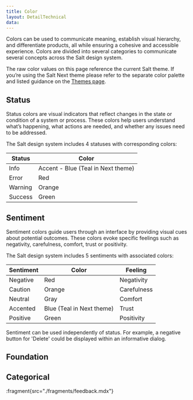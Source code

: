```yaml
---
title: Color
layout: DetailTechnical
data:
---
```


Colors can be used to communicate meaning, establish visual hierarchy, and differentiate products, all while ensuring a cohesive and accessible experience. Colors are divided into several categories to communicate several concepts across the Salt design system.

The raw color values on this page reference the current Salt theme. If you’re using the Salt Next theme please refer to the separate color palette and listed guidance on the [Themes page](/salt/themes/index).

## Status

Status colors are visual indicators that reflect changes in the state or condition of a system or process. These colors help users understand what’s happening, what actions are needed, and whether any issues need to be addressed.

The Salt design system includes 4 statuses with corresponding colors:

| Status  | Color                               |
| ------- | ----------------------------------- |
| Info    | Accent - Blue (Teal in Next theme) |
| Error   | Red                                 |
| Warning | Orange                              |
| Success | Green                               |

## Sentiment

Sentiment colors guide users through an interface by providing visual cues about potential outcomes. These colors evoke specific feelings such as negativity, carefulness, comfort, trust or positivity.

The Salt design system includes 5 sentiments with associated colors:

| Sentiment | Color                     | Feeling     |
| --------- | ------------------------- | ----------- |
| Negative  | Red                       | Negativity  |
| Caution   | Orange                    | Carefulness |
| Neutral   | Gray                      | Comfort     |
| Accented  | Blue (Teal in Next theme) | Trust       |
| Positive  | Green                     | Positivity  |

Sentiment can be used independently of status. For example, a negative button for 'Delete' could be displayed within an informative dialog.

## Foundation

<FoundationColorView group="foundation" />

## Categorical

<FoundationColorView group="categorical" />

:fragment{src="./fragments/feedback.mdx"}
